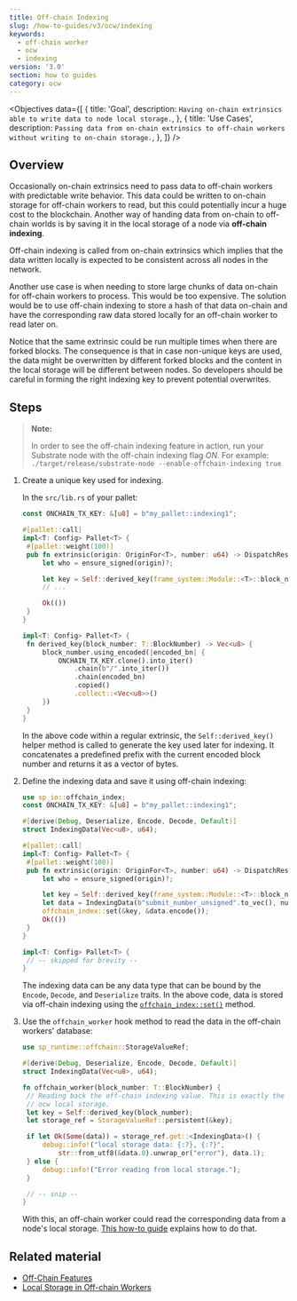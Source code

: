 ```yaml
---
title: Off-chain Indexing
slug: /how-to-guides/v3/ocw/indexing
keywords:
  - off-chain worker
  - ocw
  - indexing
version: '3.0'
section: how to guides
category: ocw
---
```


<Objectives
  data={[
    {
      title: 'Goal',
      description: `Having on-chain extrinsics able to write data to node local storage.`,
    },
    {
      title: 'Use Cases',
      description: `Passing data from on-chain extrinsics to off-chain workers without writing to on-chain storage.`,
    },
  ]}
/>

## Overview

Occasionally on-chain extrinsics need to pass data to off-chain workers with predictable write behavior.
This data could be written to on-chain storage for off-chain workers to read, but this could potentially incur a huge cost to the blockchain.
Another way of handing data from on-chain to off-chain worlds is by saving it in the local storage of a node via **off-chain indexing**.

Off-chain indexing is called from on-chain extrinsics which implies that the data written locally is expected to be consistent across all nodes in the network.

Another use case is when needing to store large chunks of data on-chain for off-chain workers to process.
This would be too expensive.
The solution would be to use off-chain indexing to store a hash of that data on-chain and have the corresponding raw data stored locally for an off-chain worker to read later on.

Notice that the same extrinsic could be run multiple times when there are forked blocks.
The consequence is that in case non-unique keys are used, the data might be overwritten by different forked blocks and the content in the local storage will be different between nodes.
So developers should be careful in forming the right indexing key to prevent potential overwrites.

## Steps

> **Note:**
>
> In order to see the off-chain indexing feature in action, run your Substrate node with the off-chain indexing flag _ON_.
> For example: `./target/release/substrate-node --enable-offchain-indexing true`

1. Create a unique key used for indexing.

   In the `src/lib.rs` of your pallet:

   ```rust
   const ONCHAIN_TX_KEY: &[u8] = b"my_pallet::indexing1";

   #[pallet::call]
   impl<T: Config> Pallet<T> {
   	#[pallet::weight(100)]
   	pub fn extrinsic(origin: OriginFor<T>, number: u64) -> DispatchResult {
   		let who = ensure_signed(origin)?;

   		let key = Self::derived_key(frame_system::Module::<T>::block_number());
   		// ...

   		Ok(())
   	}
   }

   impl<T: Config> Pallet<T> {
   	fn derived_key(block_number: T::BlockNumber) -> Vec<u8> {
   		block_number.using_encoded(|encoded_bn| {
   			ONCHAIN_TX_KEY.clone().into_iter()
   				.chain(b"/".into_iter())
   				.chain(encoded_bn)
   				.copied()
   				.collect::<Vec<u8>>()
   		})
   	}
   }
   ```

   In the above code within a regular extrinsic, the `Self::derived_key()` helper method is called to generate the key used later for indexing.
   It concatenates a predefined prefix with the current encoded block number and returns it as a vector of bytes.

1. Define the indexing data and save it using off-chain indexing:

   ```rust
   use sp_io::offchain_index;
   const ONCHAIN_TX_KEY: &[u8] = b"my_pallet::indexing1";

   #[derive(Debug, Deserialize, Encode, Decode, Default)]
   struct IndexingData(Vec<u8>, u64);

   #[pallet::call]
   impl<T: Config> Pallet<T> {
   	#[pallet::weight(100)]
   	pub fn extrinsic(origin: OriginFor<T>, number: u64) -> DispatchResult {
   		let who = ensure_signed(origin)?;

   		let key = Self::derived_key(frame_system::Module::<T>::block_number());
   		let data = IndexingData(b"submit_number_unsigned".to_vec(), number);
   		offchain_index::set(&key, &data.encode());
   		Ok(())
   	}
   }

   impl<T: Config> Pallet<T> {
   	// -- skipped for brevity --
   }
   ```

   The indexing data can be any data type that can be bound by the `Encode`, `Decode`, and `Deserialize` traits.
   In the above code, data is stored via off-chain indexing using the [`offchain_index::set()`](https://paritytech.github.io/substrate/master/sp_io/offchain_index/fn.set.html) method.

1. Use the `offchain_worker` hook method to read the data in the off-chain workers' database:

   ```rust
   use sp_runtime::offchain::StorageValueRef;

   #[derive(Debug, Deserialize, Encode, Decode, Default)]
   struct IndexingData(Vec<u8>, u64);

   fn offchain_worker(block_number: T::BlockNumber) {
   	// Reading back the off-chain indexing value. This is exactly the same as reading from
   	// ocw local storage.
   	let key = Self::derived_key(block_number);
   	let storage_ref = StorageValueRef::persistent(&key);

   	if let Ok(Some(data)) = storage_ref.get::<IndexingData>() {
   		debug::info!("local storage data: {:?}, {:?}",
   			str::from_utf8(&data.0).unwrap_or("error"), data.1);
   	} else {
   		debug::info!("Error reading from local storage.");
   	}

   	// -- snip --
   }
   ```

   With this, an off-chain worker could read the corresponding data from a node's local storage.
   [This how-to guide](/how-to-guides/v3/ocw/local-storage/) explains how to do that.

## Related material

- [Off-Chain Features](/v3/concepts/off-chain-features/)
- [Local Storage in Off-chain Workers](/how-to-guides/v3/ocw/local-storage/)
